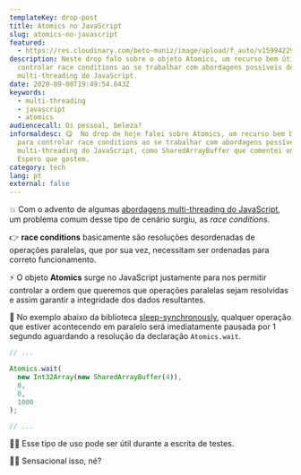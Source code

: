 ```yaml
---
templateKey: drop-post
title: Atomics no JavaScript
slug: atomics-no-javascript
featured:
  - https://res.cloudinary.com/beto-muniz/image/upload/f_auto/v1599422987/Titulo_Image_1_krcacc.jpg
description: Neste drop falo sobre o objeto Atomics, um recurso bem útil para
  controlar race conditions ao se trabalhar com abordagens possíveis de
  multi-threading do JavaScript.
date: 2020-09-08T19:49:54.643Z
keywords:
  - multi-threading
  - javascript
  - atomics
audiencecall: Oi pessoal, beleza?
informaldesc: 😋  No drop de hoje falei sobre Atomics, um recurso bem bacana
  para controlar race conditions ao se trabalhar com abordagens possíveis de
  multi-threading do JavaScript, como SharedArrayBuffer que comentei ontem.
  Espero que gostem.
category: tech
lang: pt
external: false
---
```


<Drop>

💥 Com o advento de algumas [abordagens multi-threading do JavaScript](https://betomuniz.com/drops/sharedarraybuffer-no-javascript), um problema comum desse tipo de cenário surgiu, as _race conditions_.

👉 **race conditions** basicamente são resoluções desordenadas de operações paralelas, que por sua vez, necessitam ser ordenadas para correto funcionamento. 

⚡️ O objeto **Atomics** surge no JavaScript justamente para nos permitir controlar a ordem que queremos que operações paralelas sejam resolvidas e assim garantir a integridade dos dados resultantes.  

🎩 No exemplo abaixo da biblioteca [sleep-synchronously](https://github.com/sindresorhus/sleep-synchronously/blob/master/index.js#L4), qualquer operação que estiver acontecendo em paralelo será imediatamente pausada por 1 segundo aguardando a resolução da declaração `Atomics.wait`. 

```javascript
// ... 

Atomics.wait(
  new Int32Array(new SharedArrayBuffer(4)), 
  0, 
  0, 
  1000
);

// ... 
```

👨‍💻 Esse tipo de uso pode ser útil durante a escrita de testes. 

👨‍🎨 Sensacional isso, né?

</Drop>
